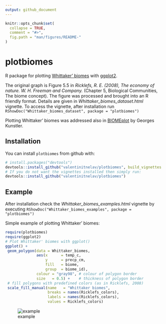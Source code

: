 ```yaml
---
output: github_document
---
```


<!-- README.md is generated from README.Rmd. Please edit that file -->

```r
knitr::opts_chunk$set(
  collapse = TRUE,
  comment = "#>",
  fig.path = "man/figures/README-"
)
```

# plotbiomes

R package for plotting [Whittaker' biomes](https://en.wikipedia.org/wiki/Biome#Whittaker_.281962.2C_1970.2C_1975.29_biome-types) with [ggplot2](https://github.com/tidyverse/ggplot2).

The original graph is Figure 5.5 in *Ricklefs, R. E. (2008), The economy of nature. W. H. Freeman and Company.* (Chapter 5, Biological Communities, The biome concept). The figure was processed and brought into an R friendly format. Details are given in *Whittaker_biomes_dataset.html* vignette. To access the vignette, after installation run `RShowDoc("Whittaker_biomes_dataset", package = "plotbiomes")`

Plotting Whittaker' biomes was addressed also in [BIOMEplot](https://github.com/kunstler/BIOMEplot) by Georges Kunstler.

## Installation

You can install `plotbiomes` from github with:

```r
# install.packages("devtools")
devtools::install_github("valentinitnelav/plotbiomes", build_vignettes = TRUE)
# If you do not want the vignettes installed then simply run:
devtools::install_github("valentinitnelav/plotbiomes")
```

## Example

After installation check the *Whittaker_biomes_examples.html* vignette by executing `RShowDoc("Whittaker_biomes_examples", package = "plotbiomes")`

Simple example of plotting Whittaker' biomes:

```r
require(plotbiomes)
require(ggplot2)
# Plot Whittaker' biomes with ggplot()
ggplot() +
 geom_polygon(data = Whittaker_biomes,
              aes(x      = temp_c,
                  y      = precp_cm,
                  fill   = biome,
                  group  = biome_id),
              colour = "gray98", # colour of polygon border
              size   = 0.5) +    # thickness of polygon border
 # fill polygons with predefined colors (as in Ricklefs, 2008)
 scale_fill_manual(name   = "Whittaker biomes",
                   breaks = names(Ricklefs_colors),
                   labels = names(Ricklefs_colors),
                   values = Ricklefs_colors)
```

![example](man/figures/README-example-1.png)
